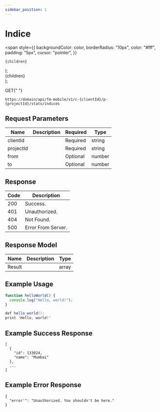 ```yaml
---
sidebar_position: 1
---
```


# Indice

  <span
    style={{
      backgroundColor: color,
      borderRadius: "10px",
      color: "#fff",
      padding: "5px",
      cursor: "pointer",
    }}
  >
    {children}
  </span>
);

  <div
    style={{
      display: "flex",
      justifyContent: "center",
      alignItems: "center",
    }}
  >
    <div
      style={{
        backgroundColor: color,
        borderRadius: "5px",
        height: "10px",
        width: "10px",
        color: color,
        marginRight: "5px",
      }}
    ></div> {children}
  </div>
);

<Highlight color="#1877F2">GET</Highlight>{" "}

`https://domain/api/fm-mobile/v1/c-{clientId}/p-{projectId}/stats/indices`

## Request Parameters

| Name      | Description | Required                                        | Type   |
| --------- | ----------- | ----------------------------------------------- | ------ |
| clientId  |             | <Highlight color="#EE4B2B">Required</Highlight> | string |
| projectId |             | <Highlight color="#EE4B2B">Required</Highlight> | string |
| from      |             | <Highlight color="#25c2a0">Optional</Highlight> | number |
| to        |             | <Highlight color="#25c2a0">Optional</Highlight> | number |


## Response

| Code                           | Description        |
| ------------------------------ | ------------------ |
| <Dot color="#25c2a0">200</Dot> | Success.           |
| <Dot color="#FFC300">401</Dot> | Unauthorized.      |
| <Dot color="#FFC300">404</Dot> | Not Found.         |
| <Dot color="#EE4B2B">500</Dot> | Error From Server. |

## Response Model

| Name               | Description | Type   |
| ------------------ | ----------- | ------ |
| Result             |             | array  |

## Example Usage

<Tabs>
<TabItem value="js" label="JavaScript">

```js
function helloWorld() {
  console.log("Hello, world!");
}
```

</TabItem>
<TabItem value="c#" label=".Net">

```c#
def hello_world():
print 'Hello, world!'
```

</TabItem>

</Tabs>

## Example Success Response

```
[
  {
    "id": 133024,
    "name": "Mumbai"
  },
  ...
]
```

## Example Error Response

```
{
  "error'": "Unauthorized. You shouldn't be here."
}
```
